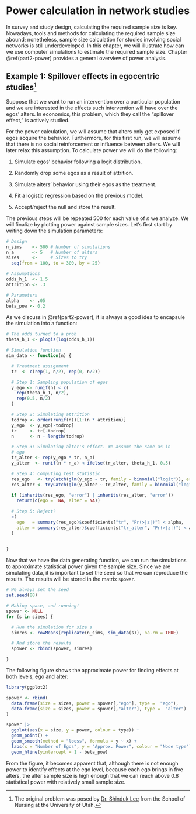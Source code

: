 # Power calculation in network studies

In survey and study design, calculating the required sample size is key. Nowadays, tools and methods for calculating the required sample size abound; nonetheless, sample size calculation for studies involving social networks is still underdeveloped. In this chapter, we will illustrate how can we use computer simulations to estimate the required sample size. Chapter \@ref(part2-power) provides a general overview of power analysis.

## Example 1: Spillover effects in egocentric studies[^credit-ego-power]

Suppose that we want to run an intervention over a particular population and we are interested in the effects such intervention will have over the egos' alters. In economics, this problem, which they call the "spillover effect," is actively studied.

For the power calculation, we will assume that alters only get exposed if egos acquire the behavior. Furthermore, for this first run, we will assume that there is no social reinforcement or influence between alters. We will later relax this assumption. To calculate power we will do the following:

1. Simulate egos' behavior following a logit distribution.

2. Randomly drop some egos as a result of attrition.

3. Simulate alters' behavior using their egos as the treatment.

4. Fit a logistic regression based on the previous model.

5. Accept/reject the null and store the result.

The previous steps will be repeated 500 for each value of $n$ we analyze. We will finalize by plotting power against sample sizes. Let's first start by writing down the simulation parameters:

```r
# Design
n_sims    <- 500 # Number of simulations
n_a       <- 5   # Number of alters
sizes     <-     # Sizes to try
  seq(from = 100, to = 300, by = 25)

# Assumptions
odds_h_1  <- 1.5
attrition <- .3

# Parameters
alpha    <- .05
beta_pow <- 0.2
```

As we discuss in \@ref(part2-power), it is always a good idea to encapsule the simulation into a function:

```r
# The odds turned to a prob
theta_h_1 <- plogis(log(odds_h_1))

# Simulation function
sim_data <- function(n) {

  # Treatment assignment
  tr  <- c(rep(1, n/2), rep(0, n/2))

  # Step 1: Sampling population of egos
  y_ego <- runif(n) < c(
    rep(theta_h_1, n/2),
    rep(0.5, n/2)
  )

  # Step 2: Simulating attrition
  todrop <- order(runif(n))[1:(n * attrition)]
  y_ego  <- y_ego[-todrop]
  tr     <- tr[-todrop]
  n      <- n - length(todrop)

  # Step 3: Simulating alter's effect. We assume the same as in
  # ego
  tr_alter <- rep(y_ego * tr, n_a)
  y_alter  <- runif(n * n_a) < ifelse(tr_alter, theta_h_1, 0.5)

  # Step 4: Computing test statistic
  res_ego   <- tryCatch(glm(y_ego ~ tr, family = binomial("logit")), error = function(e) e)
  res_alter <- tryCatch(glm(y_alter ~ tr_alter, family = binomial("logit")), error = function(e) e)

  if (inherits(res_ego, "error") | inherits(res_alter, "error"))
    return(c(ego =  NA, alter = NA))
  
  # Step 5: Reject?
  c(
    ego   = summary(res_ego)$coefficients["tr", "Pr(>|z|)"] < alpha,
    alter = summary(res_alter)$coefficients["tr_alter", "Pr(>|z|)"] < alpha
  )
  

}
```

Now that we have the data generating function, we can run the simulations to approximate statistical power given the sample size. Since we are simulating data, it is important to set the seed so that we can reproduce the results. The results will be stored in the matrix `spower`.

```r
# We always set the seed
set.seed(88) 

# Making space, and running!
spower <- NULL
for (s in sizes) {

  # Run the simulation for size s
  simres <- rowMeans(replicate(n_sims, sim_data(s)), na.rm = TRUE)

  # And store the results
  spower <- rbind(spower, simres)

}
```

The following figure shows the approximate power for finding effects at both levels, ego and alter:

```r
library(ggplot2)

spower <- rbind(
  data.frame(size = sizes, power = spower[,"ego"], type =  "ego"),
  data.frame(size = sizes, power = spower[,"alter"], type =  "alter")
)

spower |>
  ggplot(aes(x = size, y = power, colour = type)) +
  geom_point() +
  geom_smooth(method = "loess", formula = y ~ x) +
  labs(x = "Number of Egos", y = "Approx. Power", colour = "Node type") +
  geom_hline(yintercept = 1 - beta_pow)
```

From the figure, it becomes apparent that, although there is not enough power to identify effects at the ego level, because each ego brings in five alters, the alter sample size is high enough that we can reach above 0.8 statistical power with relatively small sample size.

[^credit-ego-power]: The original problem was posed by [Dr. Shinduk Lee](https://faculty.utah.edu/u6037777-SHINDUK_LEE/hm/index.hml) from the School of Nursing at the University of Utah.